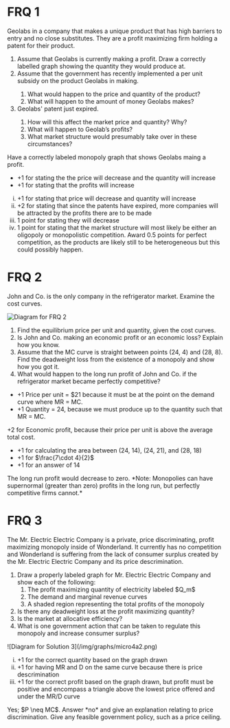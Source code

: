 # FRQ 1

Geolabs in a company that makes a unique product that has high barriers to entry and no close substitutes. They are a profit maximizing firm holding a patent for their product.
<ol className='alpha-list-mdx'>
<li>Assume that Geolabs is currently making a profit. Draw a correctly labelled graph showing the quantity they would produce at. </li>
<li>Assume that the government has recently implemented a per unit subsidy on the product Geolabs in making. </li>
<ol>
<li>What would happen to the price and quantity of the product? </li>
<li>What will happen to the amount of money Geolabs makes? </li>
</ol>
<li> Geolabs' patent just expired. </li>
<ol>
<li>How will this affect the market price and quantity? Why? </li>
<li>What will happen to Geolab’s profits? </li>
<li>What market structure would presumably take over in these circumstances? </li>
</ol>
</ol>

<FRQ num={1} totalPoints={9}>
<FRQCheck points={2}>
	Have a correctly labeled monopoly graph that shows Geolabs maing a profit.
</FRQCheck>	
<FRQCheck points={2}>
	<ul>
		<li> +1 for stating the the price will decrease and the quantity will increase </li>  
		<li> +1 for stating that the profits will increase </li>
	</ul>
</FRQCheck>
<FRQCheck points={5}>
	<ol type='i'>
		<li> +1 for stating that price will decrease and quantity will increase</li>
		<li>+2 for stating that since the patents have expired, more companies will be attracted by the profits there are to be made </li>
		<li> 1 point for stating they will decrease </li> 
		<li> 1 point for stating that the market structure will most likely be either an oligopoly or monopolistic competition. Award 0.5 points for perfect competition, as the products are likely still to be heterogeneous but this could possibly happen. </li>
	</ol>
</FRQCheck>
</FRQ>

# FRQ 2

John and Co. is the only company in the refrigerator market.
Examine the cost curves.

<span>![Diagram for FRQ 2](/img/graphs/micro4a1.png)</span>

<ol className='alpha-list-mdx'>
	<li> Find the equilibrium price per unit and quantity, given the cost curves. </li>
	<li> Is John and Co. making an economic profit or an economic loss? Explain how you know. </li>
	<li> Assume that the MC curve is straight between points (24, 4) and (28, 8). Find the deadweight loss from the existence of a monopoly and show how you got it. </li>
	<li> What would happen to the long run profit of John and Co. if the refrigerator market became perfectly competitive? </li>
</ol>

<FRQ num={2} totalPoints={8}>
	<FRQCheck points={2}>
		<ul>
			<li> +1 Price per unit = $21 because it must be at the point on the demand curve where MR = MC.  </li>
			<li> +1 Quantity = 24, because we must produce up to the quantity such that MR = MC. </li>
		</ul>
	</FRQCheck>
	<FRQCheck points={2}>
		+2 for Economic profit, because their price per unit is above the average total cost. 
	</FRQCheck>
	<FRQCheck points={3}>
		<ul>
			<li> +1 for calculating the area between (24, 14), (24, 21), and (28, 18) </li>
			<li> +1 for $\frac{7\cdot 4}{2}$ </li>
			<li> +1 for an answer of 14 </li>
		</ul>
	</FRQCheck>
	<FRQCheck points={1}>
		The long run profit would decrease to zero.
	</FRQCheck>
	*Note: Monopolies can have supernormal (greater than zero) profits in the long run, but perfectly competitive firms cannot.*
	<br />
</FRQ>

# FRQ 3

The Mr. Electric Electric Company is a private, price discriminating, profit maximizing monopoly inside of Wonderland. It currently has no competition and Wonderland is suffering from the lack of consumer surplus created by the Mr. Electric Electric Company and its price descrimination.

<ol className='alpha-list-mdx'>
	<li>
		Draw a properly labeled graph for Mr. Electric Electric Company and show each of the following:
		<ol>
			<li> The profit maximizing quantity of electricity labeled $Q_m$ </li>
			<li> The demand and marginal revenue curves </li>
			<li> A shaded region representing the total profits of the monopoly </li>
		</ol> 
	</li>
	<li> Is there any deadweight loss at the profit maximizing quantity? </li>
	<li> Is the market at allocative efficiency? </li>
	<li> What is one government action that can be taken to regulate this monopoly and increase consumer surplus? </li>
</ol>

<FRQ num={3} totalPoints={6}>
	<FRQCheck points={3}>
		<span>![Diagram for Solution 3](/img/graphs/micro4a2.png)</span>
		<ol type='i'>
			<li> +1 for the correct quantity based on the graph drawn </li>
			<li> +1 for having MR and D on the same curve because there is price descrimination </li>
			<li> +1 for the correct profit based on the graph drawn, but profit must be positive and encompass a triangle above the lowest price offered and under the MR/D curve </li>
		</ol>
	</FRQCheck>
	<FRQCheck points={1}>
		Yes; $P \neq MC$.
	</FRQCheck>
	<FRQCheck points={1}>
		Answer *no* and give an explanation relating to price discrimination.
	</FRQCheck>
	<FRQCheck points={1}>
		Give any feasible government policy, such as a price ceiling.
	</FRQCheck>
</FRQ>